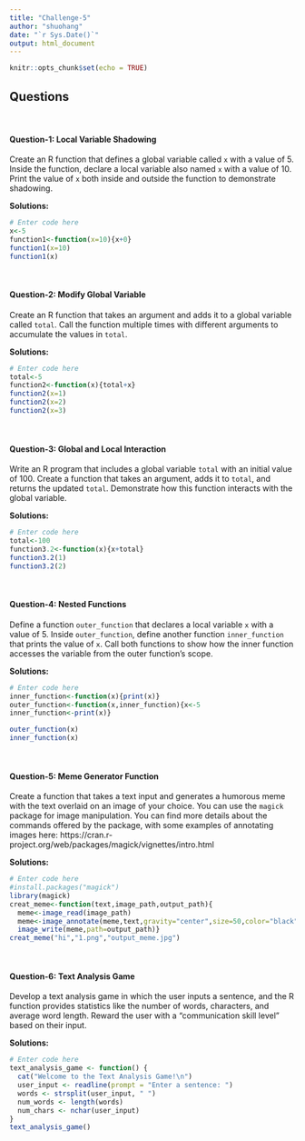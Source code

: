 ```yaml
---
title: "Challenge-5"
author: "shuohang"
date: "`r Sys.Date()`"
output: html_document
---
```


```r
knitr::opts_chunk$set(echo = TRUE)
```

## Questions
<br>

#### Question-1: Local Variable Shadowing 

Create an R function that defines a global variable called `x` with a value of 5. Inside the function, declare a local variable also named `x` with a value of 10. Print the value of `x` both inside and outside the function to demonstrate shadowing.

**Solutions:**

```r
# Enter code here
x<-5
function1<-function(x=10){x+0}
function1(x=10)
function1(x)
```
<br>

#### Question-2: Modify Global Variable

Create an R function that takes an argument and adds it to a global variable called `total`. Call the function multiple times with different arguments to accumulate the values in `total`.

**Solutions:**

```r
# Enter code here
total<-5
function2<-function(x){total+x}
function2(x=1)
function2(x=2)
function2(x=3)
```
<br>

#### Question-3: Global and Local Interaction 

Write an R program that includes a global variable `total` with an initial value of 100. Create a function that takes an argument, adds it to `total`, and returns the updated `total`. Demonstrate how this function interacts with the global variable.

**Solutions:**

```r
# Enter code here
total<-100
function3.2<-function(x){x+total}
function3.2(1)
function3.2(2)
```
<br>

#### Question-4: Nested Functions

Define a function `outer_function` that declares a local variable `x` with a value of 5. Inside `outer_function`, define another function `inner_function` that prints the value of `x`. Call both functions to show how the inner function accesses the variable from the outer function's scope.

**Solutions:**

```r
# Enter code here
inner_function<-function(x){print(x)}
outer_function<-function(x,inner_function){x<-5 
inner_function<-print(x)}

outer_function(x)
inner_function(x)


```
<br>

#### Question-5: Meme Generator Function

Create a function that takes a text input and generates a humorous meme with the text overlaid on an image of your choice. You can use the `magick` package for image manipulation. You can find more details about the commands offered by the package, with some examples of annotating images here: https://cran.r-project.org/web/packages/magick/vignettes/intro.html

**Solutions:**

```r
# Enter code here
#install.packages("magick")
library(magick)
creat_meme<-function(text,image_path,output_path){
  meme<-image_read(image_path)
  meme<-image_annotate(meme,text,gravity="center",size=50,color="black")
  image_write(meme,path=output_path)}
creat_meme("hi","1.png","output_meme.jpg")

```
<br>

#### Question-6: Text Analysis Game  

Develop a text analysis game in which the user inputs a sentence, and the R function provides statistics like the number of words, characters, and average word length. Reward the user with a "communication skill level" based on their input.

**Solutions:**

```r
# Enter code here
text_analysis_game <- function() {
  cat("Welcome to the Text Analysis Game!\n")
  user_input <- readline(prompt = "Enter a sentence: ")
  words <- strsplit(user_input, " ")
  num_words <- length(words)
  num_chars <- nchar(user_input)
}
text_analysis_game()
```
<br>